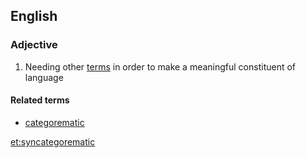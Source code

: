 ==English==
{{wikipedia|syncategorematic term}}

===Adjective===
{{en-adj}}

#{{context|linguistics|of a term}} Needing other [[term]]s in order to make a meaningful constituent of language

====Related terms====
* [[categorematic]]

[[et:syncategorematic]]